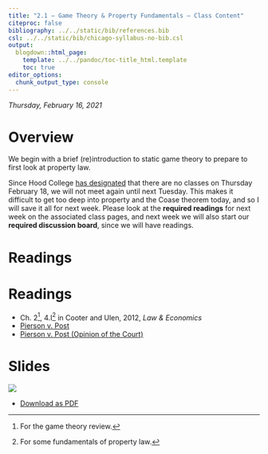 ```yaml
---
title: "2.1 — Game Theory & Property Fundamentals — Class Content"
citeproc: false
bibliography: ../../static/bib/references.bib
csl: ../../static/bib/chicago-syllabus-no-bib.csl
output:
  blogdown::html_page:
    template: ../../pandoc/toc-title_html.template
    toc: true
editor_options: 
  chunk_output_type: console
---
```


*Thursday, February 16, 2021*

# <i class="fas fa-info-circle fa-lg"></i> Overview

We begin with a brief (re)introduction to static game theory to prepare to first look at property law.

Since Hood College [has designated](https://www.hood.edu/offices-services/registrars-office/academic-calendar) that there are no classes on Thursday February 18, we will not meet again until next Tuesday. This makes it difficult to get too deep into property and the Coase theorem today, and so I will save it all for next week. Please look at the **required readings** for next week on the associated class pages, and next week we will also start our **required discussion board**, since we will have readings.

# <i class="fas fa-book-reader fa-lg"></i> Readings

# Readings

- <i class="fas fa-book"></i> Ch. 2^[For the game theory review.], 4.I^[For some fundamentals of property law.] in Cooter and Ulen, 2012, *Law & Economics*
- [<i class="fab fa-wikipedia-w"></i> Pierson v. Post](https://en.wikipedia.org/wiki/Pierson_v._Post)
- [<i class="fas fa-external-link-square-alt"></i> Pierson v. Post (Opinion of the  Court)](http://www.courts.state.ny.us/reporter/archives/pierson_post.htm)

# <i class="fas fa-chalkboard-teacher"></i> Slides

[![](/slides/2.1-slides.png)](/slides/2.1-slides.html)

- [<i class="fas fa-file-pdf"></i> Download as PDF](/slides/2.1-slides.pdf)
